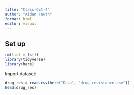 ```yaml
---
title: "Class-Oct-4"
author: "Aidan Fauth"
format: html
editor: visual
---
```


## Set up
```r
rm(list = ls())
library(tidyverse)
library(here)
```

Import dataset:
```r
drug_res = read.csv(here("Data", "drug_resistance.csv"))
head(drug_res)
```



